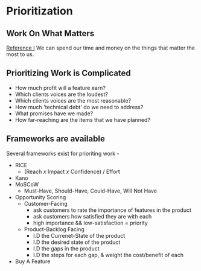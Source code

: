 # Prioritization

## Work On What Matters

[Reference I](https://roadmunk.com/guides/product-prioritization-techniques-product-managers/)
We can spend our time and money on the things that matter the most to us.

## Prioritizing Work is Complicated

- How much profit will a feature earn?
- Which clients voices are the loudest?
- Which clients voices are the most reasonable?
- How much 'technical debt' do we need to address?
- What promises have we made?
- How far-reaching are the items that we have planned?

## Frameworks are available

Several frameworks exist for prioriting work -

- RICE
  - (Reach _x_ Impact _x_ Confidence) / Effort
- Kano
- MoSCoW
  - Must-Have, Should-Have, Could-Have, Will Not Have
- Opportunity Scoring
  - Customer-Facing
    - ask customers to rate the importance of features in the product
    - ask customers how satisfied they are with each
    - high importance && low-satisfaction = priority
  - Product-Backlog Facing
    - I.D the Currenet-State of the product
    - I.D the desired state of the product
    - I.D the gaps in the product
    - I.D the steps for each gap, & weight the cost/benefit of each
- Buy A Feature

